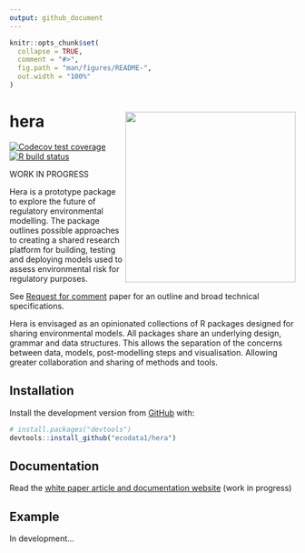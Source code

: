 ```yaml
---
output: github_document
---
```


<!-- README.md is generated from README.Rmd. Please edit that file -->

```r
knitr::opts_chunk$set(
  collapse = TRUE,
  comment = "#>",
  fig.path = "man/figures/README-",
  out.width = "100%"
)
```

# hera <img src='https://raw.githubusercontent.com/ecodata1/hera/main/man/figures/heraverse_logo_2.png' align="right" height="300" />

<!-- badges: start -->
[![Codecov test coverage](https://codecov.io/gh/ecodata1/hera/branch/master/graph/badge.svg)](https://codecov.io/gh/ecodata1/hera?branch=master)
[![R build status](https://github.com/ecodata1/hera/workflows/R-CMD-check/badge.svg)](https://github.com/ecodata1/hera/actions)
<!-- badges: end -->

WORK IN PROGRESS

Hera is a prototype package to explore the future of regulatory environmental
modelling. The package outlines possible approaches to creating a shared
research platform for building, testing and deploying models used to assess
environmental risk for regulatory purposes.

See [Request for comment](https://ecodata1.github.io/hera/articles/hera_specifications.html) paper for an outline and broad technical
specifications.

Hera is envisaged as an opinionated collections of R packages designed for sharing
environmental models. All packages share an underlying design, grammar and data
structures. This allows the separation of the concerns between data, models,
post-modelling steps and visualisation. Allowing greater collaboration and
sharing of methods and tools.

## Installation

Install the development version from [GitHub](https://github.com/ecodata1/hera) with:

``` r
# install.packages("devtools")
devtools::install_github("ecodata1/hera")
```

## Documentation

Read the [white paper article and documentation website](https://ecodata1.github.io/hera/index.html) (work in progress)

## Example

In development...

```r


```

